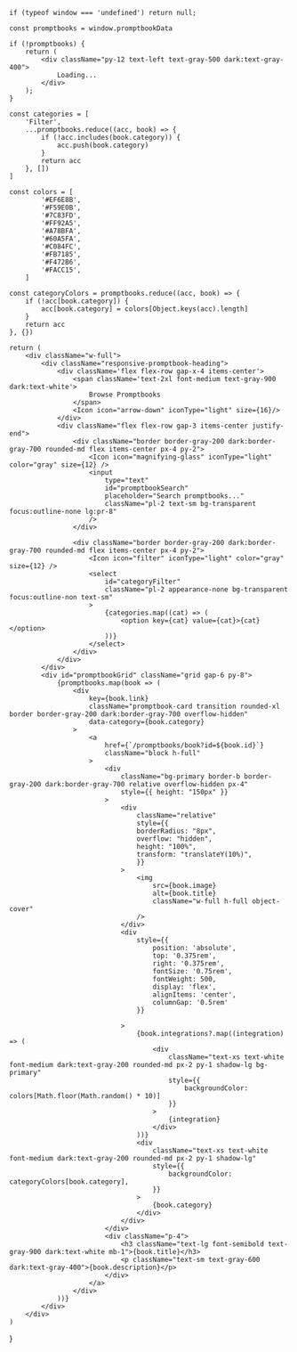 	if (typeof window === 'undefined') return null;

	const promptbooks = window.promptbookData

	if (!promptbooks) {
		return (
			<div className="py-12 text-left text-gray-500 dark:text-gray-400">
				Loading...
			</div>
		);
	}

	const categories = [
		'Filter',
		...promptbooks.reduce((acc, book) => {
			if (!acc.includes(book.category)) {
				acc.push(book.category)
			}
			return acc
		}, [])
	]

	const colors = [
			'#EF6E8B',
			'#F59E0B',
			'#7C83FD',
			'#FF92A5',
			'#A78BFA',
			'#60A5FA',
			'#C084FC',
			'#FB7185',
			'#F472B6',
			'#FACC15',
		]

	const categoryColors = promptbooks.reduce((acc, book) => {
		if (!acc[book.category]) {
			acc[book.category] = colors[Object.keys(acc).length]
		}
		return acc
	}, {})

	return (
		<div className="w-full">
			<div className="responsive-promptbook-heading">
				<div className='flex flex-row gap-x-4 items-center'>
					<span className='text-2xl font-medium text-gray-900 dark:text-white'>
						Browse Promptbooks
					</span>
					<Icon icon="arrow-down" iconType="light" size={16}/>
				</div>
				<div className="flex flex-row gap-3 items-center justify-end">
					<div className="border border-gray-200 dark:border-gray-700 rounded-md flex items-center px-4 py-2">
						<Icon icon="magnifying-glass" iconType="light" color="gray" size={12} />
						<input
							type="text"
							id="promptbookSearch"
							placeholder="Search promptbooks..."
							className="pl-2 text-sm bg-transparent focus:outline-none lg:pr-8"
						/>
					</div>

					<div className="border border-gray-200 dark:border-gray-700 rounded-md flex items-center px-4 py-2">
						<Icon icon="filter" iconType="light" color="gray" size={12} />
						<select
							id="categoryFilter"
							className="pl-2 appearance-none bg-transparent focus:outline-non text-sm"
						>
							{categories.map((cat) => (
								<option key={cat} value={cat}>{cat}</option>
							))}
						</select>
					</div>
				</div>
			</div>
			<div id="promptbookGrid" className="grid gap-6 py-8">
				{promptbooks.map(book => (
					<div
						key={book.link}
						className="promptbook-card transition rounded-xl border border-gray-200 dark:border-gray-700 overflow-hidden"
						data-category={book.category}
					>
						<a 
							href={`/promptbooks/book?id=${book.id}`}
							className="block h-full"
						>
							<div 
								className="bg-primary border-b border-gray-200 dark:border-gray-700 relative overflow-hidden px-4"
								style={{ height: "150px" }}
							>
								<div
									className="relative"
									style={{
									borderRadius: "8px",
									overflow: "hidden",
									height: "100%",
									transform: "translateY(10%)",
									}}
								>
									<img
										src={book.image}
										alt={book.title}
										className="w-full h-full object-cover"
									/>
								</div>
								<div
									style={{
										position: 'absolute',
										top: '0.375rem',
										right: '0.375rem',
										fontSize: '0.75rem',
										fontWeight: 500,
										display: 'flex',
										alignItems: 'center',
										columnGap: '0.5rem'
									}}

								>
									{book.integrations?.map((integration) => (
										<div
											className="text-xs text-white font-medium dark:text-gray-200 rounded-md px-2 py-1 shadow-lg bg-primary"
											style={{
												backgroundColor: colors[Math.floor(Math.random() * 10)]
											}}
										>
											{integration}
										</div>
									))}
									<div
										className="text-xs text-white font-medium dark:text-gray-200 rounded-md px-2 py-1 shadow-lg"
										style={{
											backgroundColor: categoryColors[book.category],
										}}
									>
										{book.category}
									</div>
								</div>
							</div>
							<div className="p-4">
								<h3 className="text-lg font-semibold text-gray-900 dark:text-white mb-1">{book.title}</h3>
								<p className="text-sm text-gray-600 dark:text-gray-400">{book.description}</p>
							</div>
						</a>
					</div>
				))}
			</div>
		</div>
	)
}
